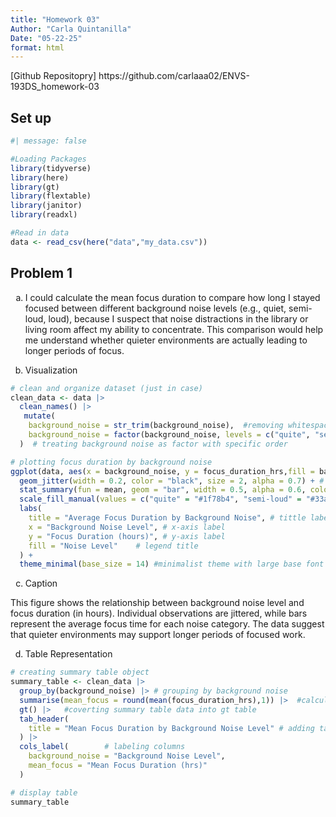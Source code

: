 ```yaml
---
title: "Homework 03"
Author: "Carla Quintanilla"
Date: "05-22-25"
format: html
---
```


[Github Repositopry] https://github.com/carlaaa02/ENVS-193DS_homework-03

## Set up

```r
#| message: false

#Loading Packages 
library(tidyverse)
library(here)
library(gt)
library(flextable)
library(janitor)
library(readxl)

#Read in data 
data <- read_csv(here("data","my_data.csv"))

```

## Problem 1 

a. I could calculate the mean focus duration to compare how long I stayed focused between different background noise levels (e.g., quiet, semi-loud, loud), because I suspect that noise distractions in the library or living room affect my ability to concentrate. This comparison would help me understand whether quieter environments are actually leading to longer periods of focus.

b. Visualization

```r
# clean and organize dataset (just in case)
clean_data <- data |> 
  clean_names() |> 
   mutate(
    background_noise = str_trim(background_noise),  #removing whitespace from background noise column
    background_noise = factor(background_noise, levels = c("quite", "semi-loud", "loud"))
  )  # treating background noise as factor with specific order 

# plotting focus duration by background noise 
ggplot(data, aes(x = background_noise, y = focus_duration_hrs,fill = background_noise)) +
  geom_jitter(width = 0.2, color = "black", size = 2, alpha = 0.7) + # adding individual data points with jitter and customizing size, color, and spread
  stat_summary(fun = mean, geom = "bar", width = 0.5, alpha = 0.6, color = "black") + # adding mean bars of focus duration for each background noise level and customizing color, size. 
  scale_fill_manual(values = c("quite" = "#1f78b4", "semi-loud" = "#33a02c", "loud" = "#e31a1c")) + # manually coloring each bar for background noise level 
  labs(
    title = "Average Focus Duration by Background Noise", # tittle label 
    x = "Background Noise Level", # x-axis label 
    y = "Focus Duration (hours)", # y-axis label 
    fill = "Noise Level"    # legend title
  ) +
  theme_minimal(base_size = 14) #minimalist theme with large base font size

```

c. Caption 

This figure shows the relationship between background noise level and focus duration (in hours). Individual observations are jittered, while bars represent the average focus time for each noise category. The data suggest that quieter environments may support longer periods of focused work.

d. Table Representation 

```r
# creating summary table object
summary_table <- clean_data |> 
  group_by(background_noise) |> # grouping by background noise 
  summarise(mean_focus = round(mean(focus_duration_hrs),1)) |>  #calculating mean focus duration and round to 1 decimal
  gt() |>   #coverting summary table data into gt table 
  tab_header(
    title = "Mean Focus Duration by Background Noise Level" # adding table header 
  ) |>
  cols_label(        # labeling columns 
    background_noise = "Background Noise Level", 
    mean_focus = "Mean Focus Duration (hrs)"
  )

# display table
summary_table 
```




